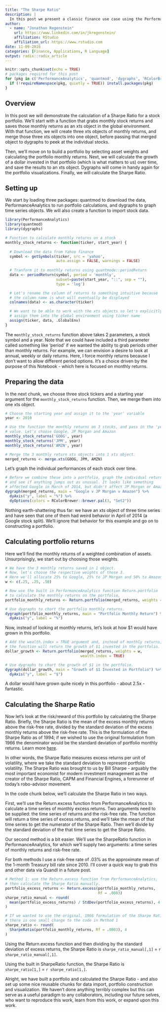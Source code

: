 ```yaml
---
title: "The Sharpe Ratio"
description: |
  In this post we present a classic finance use case using the PerformanceAnalytics, quantmod, and dygraphs packages. We'll demonstrate importing stock data, building a portfolio, and then calculating the Sharpe Ratio. 
author: 
  - name: "Jonathan Regenstein"
    url: https://www.linkedin.com/in/jkregenstein/
    affiliation: RStudio
    affiliation_url: https://www.rstudio.com
date: 11-09-2016
categories: [Finance, Applications, R Language]
output: radix::radix_article
---
```


```r
knitr::opts_chunk$set(echo = TRUE)
# packages required for this post
for (pkg in c('PerformanceAnalytics', 'quantmod', 'dygraphs', 'RColorBrewer')) {
  if (!requireNamespace(pkg, quietly = TRUE)) install.packages(pkg)
}
```

## Overview

In this post we will demonstrate the calculation of a Sharpe Ratio for a stock portfolio. We'll start with a function that grabs monthly stock returns and saves those monthly returns as an xts object in the global environment. With that function, we will create three xts objects of monthly returns, and merge those three xts objects into one object, before passing that merged object to dygraphs to peek at the individual stocks. 

Then, we'll move on to build a portfolio by selecting asset weights and calculating the portfolio monthly returns. Next, we will calculate the growth of a dollar invested in that portfolio (which is what matters to us) over time, and save the results to an xts object. Dygraphs will come in handy again for the portfolio visualizations. Finally, we will calculate the Sharpe Ratio.

## Setting up

We start by loading three packages: quantmod to download the data, PerformanceAnalytics to run portfolio calculations, and dygraphs to graph time series objects. We will also create a function to import stock data.

```r
library(PerformanceAnalytics)
library(quantmod)
library(dygraphs)

# Function to calculate monthly returns on a stock
monthly_stock_returns <- function(ticker, start_year) {
  
  # Download the data from Yahoo finance
  symbol <- getSymbols(ticker, src = 'yahoo', 
                       auto.assign = FALSE, warnings = FALSE)
  
  # Tranform it to monthly returns using quantmode::periodReturn
  data <- periodReturn(symbol, period = 'monthly', 
                       subset=paste(start_year, "::", sep = ""),
                       type = 'log')

  # Let's rename the column of returns to something intuitive because
  # the column name is what will eventually be displayed
  colnames(data) <- as.character(ticker)

  # We want to be able to work with the xts objects so let's explicitly
  # assign them into the global environment using ticker name 
  assign(ticker, data, .GlobalEnv)
}
```

The `monthly_stock_returns` function above takes 2 parameters, a stock symbol and a year. Note that we could have included a third parameter called something like ‘period' if we wanted the ability to grab periods other than monthly returns. For example, we can envision a desire to look at annual, weekly or daily returns. Here, I force monthly returns because I don't want to allow different period options. It's a choice driven by the purpose of this Notebook - which here is focused on monthly returns.

## Preparing the data

In the next chunk, we choose three stock tickers and a starting year argument for the `monthly_stock_returns` function. Then, we merge them into one xts object.

```r
# Choose the starting year and assign it to the 'year' variable
year <- 2010

# Use the function the monthly returns on 3 stocks, and pass in the 'year'
# value. Let's choose Google, JP Morgan and Amazon
monthly_stock_returns('GOOG', year)
monthly_stock_returns('JPM', year)
monthly_stock_returns('AMZN', year)

# Merge the 3 monthly return xts objects into 1 xts object.
merged_returns <- merge.xts(GOOG, JPM, AMZN)
```

Let's graph the individual performances of each stock over time.

```r
# Before we combine these into a portfolio, graph the individual returns
# and see if anything jumps out as unusual. It looks like something 
# affected Google in March of 2014, but didn't affect JP Morgan or Amazon.
dygraph(merged_returns, main = "Google v JP Morgan v Amazon") %>%
  dyAxis("y", label = "%") %>%
  dyOptions(colors = RColorBrewer::brewer.pal(3, "Set2"))
```

Nothing earth-shattering thus far: we have an xts object of three time series and have seen that one of them had weird behavior in April of 2014 (a Google stock split). We'll ignore that behavior for this example and go on to constructing a portfolio.

## Calculating portfolio returns

Here we'll find the monthly returns of a weighted combination of assets. Unsurprisingly, we start out by choosing those weights.

```r
# We have the 3 monthly returns saved in 1 object.
# Now, let's choose the respective weights of those 3.
# Here we'll allocate 25% to Google, 25% to JP Morgan and 50% to Amazon.
w <- c(.25, .25, .50)

# Now use the built in PerformanceAnalytics function Return.portfolio
# to calculate the monthly returns on the portfolio,
portfolio_monthly_returns <- Return.portfolio(merged_returns, weights = w)

# Use dygraphs to chart the portfolio monthly returns.
dygraph(portfolio_monthly_returns, main = "Portfolio Monthly Return") %>%
  dyAxis("y", label = "%")
```

Now, instead of looking at monthly returns, let's look at how $1 would have grown in this portfolio.

```r
# Add the wealth.index = TRUE argument and, instead of monthly returns,
# the function will return the growth of $1 invested in the portfolio.
dollar_growth <- Return.portfolio(merged_returns, weights = w, 
                                  wealth.index = TRUE)

# Use dygraphs to chart the growth of $1 in the portfolio.
dygraph(dollar_growth, main = "Growth of $1 Invested in Portfolio") %>%
  dyAxis("y", label = "$")
```

A dollar would have grown quite nicely in this portfolio - about 2.5x - fantastic. 

## Calculating the Sharpe Ratio

Now let's look at the risk/reward of this portfolio by calculating the Sharpe Ratio. Briefly, the Sharpe Ratio is the mean of the excess monthly returns above the risk-free rate, divided by the standard deviation of the excess monthly returns above the risk-free rate. This is the formulation of the Sharpe Ratio as of 1994; if we wished to use the original formulation from 1966 the denominator would be the standard deviation of portfolio monthly returns. Learn more [here](http://web.stanford.edu/~wfsharpe/art/sr/sr.htm).

In other words, the Sharpe Ratio measures excess returns per unit of volatility, where we take the standard deviation to represent portfolio volatility. The Sharpe Ratio was brought to us by Bill Sharpe - arguably the most important economist for modern investment management as the creator of the Sharpe Ratio, CAPM and Financial Engines, a forerunner of today's robo-advisor movement.

In the code chunk below, we'll calculate the Sharpe Ratio in two ways.

First, we'll use the Return.excess function from PerformanceAnalytics to calculate a time series of monthly excess returns. Two arguments need to be supplied: the time series of returns and the risk-free rate. The function will return a time series of excess returns, and we'll take the mean of that time series to get the numerator of the Sharpe Ratio. Then we'll divide by the standard deviation of the that time series to get the Sharpe Ratio.

Our second method is a bit easier. We'll use the SharpeRatio function in PerformanceAnalytics, for which we'll supply two arguments: a time series of monthly returns and risk-free rate.

For both methods I use a risk-free rate of .03% as the approximate mean of the 1-month Treasury bill rate since 2010. I'll cover a quick way to grab this and other data via Quandl in a future post.

```r
# Method 1: use the Return.excess function from PerformanceAnalytics,
# then calculate the Sharpe Ratio manually.
portfolio_excess_returns <- Return.excess(portfolio_monthly_returns, 
                                          Rf = .0003)
sharpe_ratio_manual <- round(
  mean(portfolio_excess_returns) / StdDev(portfolio_excess_returns), 4
)

# If we wanted to use the original, 1966 formulation of the Sharpe Ratio,
# there is one small change to the code in Method 1
sharpe_ratio <- round(
  SharpeRatio(portfolio_monthly_returns, Rf = .0003), 4
)
```

Using the Return.excess function and then dividing by the standard deviation of excess returns, the Sharpe Ratio is `sharpe_ratio_manual[,1]` = `r sharpe_ratio_manual[,1]`.

Using the built in SharpeRatio function, the Sharpe Ratio is `sharpe_ratio[1,]` = `r sharpe_ratio[1,]`.

Alright, we have built a portfolio and calculated the Sharpe Ratio - and also set up some nice reusable chunks for data import, portfolio construction and visualization. We haven't done anything terribly complex but this can serve as a useful paradigm to any collaborators, including our future selves, who want to reproduce this work, learn from this work, or expand upon this work.

